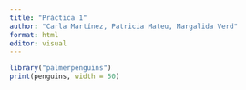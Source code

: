 ```yaml
---
title: "Práctica 1"
author: "Carla Martínez, Patricia Mateu, Margalida Verd"
format: html
editor: visual
---
```


```r
library("palmerpenguins")
print(penguins, width = 50)
```
